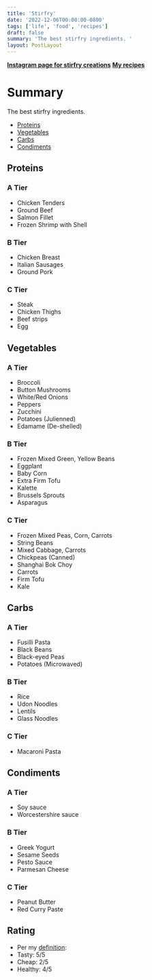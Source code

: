 ```yaml
---
title: 'Stirfry'
date: '2022-12-06T00:00:00-0800'
tags: ['life', 'food', 'recipes']
draft: false
summary: 'The best stirfry ingredients. '
layout: PostLayout
---
```


[**Instagram page for stirfry creations**](https://www.instagram.com/cookingspeedrun/)
[**My recipes**](/tags/recipes/)

# Summary

The best stirfry ingredients.

- [Proteins](#proteins)
- [Vegetables](#vegetables)
- [Carbs](#carbs)
- [Condiments](#condiments)

## Proteins <a name="proteins"></a>

### A Tier

- Chicken Tenders
- Ground Beef
- Salmon Fillet
- Frozen Shrimp with Shell

### B Tier

- Chicken Breast
- Italian Sausages
- Ground Pork

### C Tier

- Steak
- Chicken Thighs
- Beef strips
- Egg

## Vegetables <a name="vegetables"></a>

### A Tier

- Broccoli
- Button Mushrooms
- White/Red Onions
- Peppers
- Zucchini
- Potatoes (Julienned)
- Edamame (De-shelled)

### B Tier

- Frozen Mixed Green, Yellow Beans
- Eggplant
- Baby Corn
- Extra Firm Tofu
- Kalette
- Brussels Sprouts
- Asparagus

### C Tier

- Frozen Mixed Peas, Corn, Carrots
- String Beans
- Mixed Cabbage, Carrots
- Chickpeas (Canned)
- Shanghai Bok Choy
- Carrots
- Firm Tofu
- Kale

## Carbs <a name="carbs"></a>

### A Tier

- Fusilli Pasta
- Black Beans
- Black-eyed Peas
- Potatoes (Microwaved)

### B Tier

- Rice
- Udon Noodles
- Lentils
- Glass Noodles

### C Tier

- Macaroni Pasta

## Condiments <a name="condiments"></a>

### A Tier

- Soy sauce
- Worcestershire sauce

### B Tier

- Greek Yogurt
- Sesame Seeds
- Pesto Sauce
- Parmesan Cheese

### C Tier

- Peanut Butter
- Red Curry Paste

## Rating

- Per my [definition](/blog/life/good-food):
- Tasty: 5/5
- Cheap: 2/5
- Healthy: 4/5
